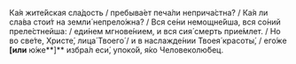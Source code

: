 Ка́я жите́йская сла́дость / пребыва́ет печа́ли неприча́стна? / Ка́я ли сла́ва стои́т на земли́ непрело́жна? / Вся се́ни немощне́йша, вся со́ний преле́стнейша: / еди́нем мгнове́нием, и вся сия́ смерть прие́млет. / Но во све́те, Христе́, лица́ Твоего́ / и в наслажде́нии Твоея́ красоты́, / его́же **[или** ю́же**]** избра́л еси́, упоко́й, я́ко Человеколю́бец.
